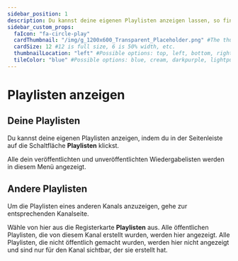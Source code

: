 ---
sidebar_position: 1
description: Du kannst deine eigenen Playlisten anzeigen lassen, so findest du das Playlisten-Menü.
sidebar_custom_props:
  faIcon: "fa-circle-play"
  cardThumbnail: "/img/g_1200x600_Transparent_Placeholder.png" #The thumbnail on the category card.
  cardSize: 12 #12 is full size, 6 is 50% width, etc.
  thumbnailLocation: "left" #Possible options: top, left, bottom, right, none
  tileColor: "blue" #Possible options: blue, cream, darkpurple, lightpurple, mauve, orange, pink, none
---

# Playlisten anzeigen 

## Deine Playlisten

Du kannst deine eigenen Playlisten anzeigen, indem du in der Seitenleiste auf die Schaltfläche **Playlisten** klickst.

Alle dein veröffentlichten und unveröffentlichten Wiedergabelisten werden in diesem Menü angezeigt.

## Andere Playlisten

Um die Playlisten eines anderen Kanals anzuzeigen, gehe zur entsprechenden Kanalseite. 

Wähle von hier aus die Registerkarte **Playlisten** aus. Alle öffentlichen Playlisten, die von diesem Kanal erstellt wurden, werden hier angezeigt. Alle Playlisten, die nicht öffentlich gemacht wurden, werden hier nicht angezeigt und sind nur für den Kanal sichtbar, der sie erstellt hat.
